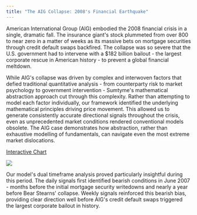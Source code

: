```yaml
---
title: "The AIG Collapse: 2008's Financial Earthquake"
---
```


American International Group (AIG) embodied the 2008 financial crisis in a single, dramatic fall. The insurance giant's stock plummeted from over 800 to near zero in a matter of weeks as its massive bets on mortgage securities through credit default swaps backfired. The collapse was so severe that the U.S. government had to intervene with a $182 billion bailout - the largest corporate rescue in American history - to prevent a global financial meltdown.

While AIG's collapse was driven by complex and interwoven factors that defied traditional quantitative analysis - from counterparty risk to market psychology to government intervention - Sumtyme's mathematical abstraction approach cut through this complexity. Rather than attempting to model each factor individually, our framework identified the underlying mathematical principles driving price movement. This allowed us to generate consistently accurate directional signals throughout the crisis, even as unprecedented market conditions rendered conventional models obsolete. The AIG case demonstrates how abstraction, rather than exhaustive modelling of fundamentals, can navigate even the most extreme market dislocations.

[Interactive Chart](https://www.sumtyme.ai/aig)

![](</images/AIG.png>)


Our model's dual timeframe analysis proved particularly insightful during this period. The daily signals first identified bearish conditions in June 2007 - months before the initial mortgage security writedowns and nearly a year before Bear Stearns' collapse. Weekly signals reinforced this bearish bias, providing clear direction well before AIG's credit default swaps triggered the largest corporate bailout in history.